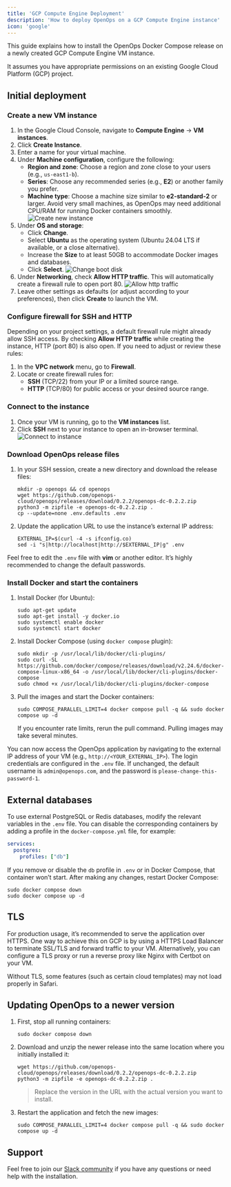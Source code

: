 ---
title: 'GCP Compute Engine Deployment'
description: 'How to deploy OpenOps on a GCP Compute Engine instance'
icon: 'google'
---

This guide explains how to install the OpenOps Docker Compose release on a newly created GCP Compute Engine VM instance.

It assumes you have appropriate permissions on an existing Google Cloud Platform (GCP) project.

## Initial deployment

### Create a new VM instance
1. In the Google Cloud Console, navigate to **Compute Engine** → **VM instances**.
2. Click **Create Instance**.
3. Enter a name for your virtual machine.
4. Under **Machine configuration**, configure the following:
    - **Region and zone**: Choose a region and zone close to your users (e.g., `us-east1-b`).
    - **Series**: Choose any recommended series (e.g., **E2**) or another family you prefer.
    - **Machine type**: Choose a machine size similar to **e2-standard-2** or larger. Avoid very small machines, as OpenOps may need additional CPU/RAM for running Docker containers smoothly.
![Create new instance](/images/deploy-gcp-configure-machine.png)
5. Under **OS and storage**:
    - Click **Change**.
    - Select **Ubuntu** as the operating system (Ubuntu 24.04 LTS if available, or a close alternative).
    - Increase the **Size** to at least 50GB to accommodate Docker images and databases.
    - Click **Select**.
![Change boot disk](/images/deploy-gcp-change-boot-disk.png)
6. Under **Networking**, check **Allow HTTP traffic**. This will automatically create a firewall rule to open port 80.
![Allow http traffic](/images/deploy-gcp-allow-http-traffic.png)
7. Leave other settings as defaults (or adjust according to your preferences), then click **Create** to launch the VM.

### Configure firewall for SSH and HTTP

Depending on your project settings, a default firewall rule might already allow SSH access. By checking **Allow HTTP traffic** while creating the instance, HTTP (port 80) is also open. If you need to adjust or review these rules:

1. In the **VPC network** menu, go to **Firewall**.
2. Locate or create firewall rules for:
    - **SSH** (TCP/22) from your IP or a limited source range.
    - **HTTP** (TCP/80) for public access or your desired source range.

### Connect to the instance

1. Once your VM is running, go to the **VM instances** list.
2. Click **SSH** next to your instance to open an in-browser terminal.
![Connect to instance](/images/deploy-gcp-connect-to-instance.png)
### Download OpenOps release files

1. In your SSH session, create a new directory and download the release files:
    ```shell
    mkdir -p openops && cd openops
    wget https://github.com/openops-cloud/openops/releases/download/0.2.2/openops-dc-0.2.2.zip
    python3 -m zipfile -e openops-dc-0.2.2.zip .
    cp --update=none .env.defaults .env
    ```
2. Update the application URL to use the instance’s external IP address:
    ```shell
    EXTERNAL_IP=$(curl -4 -s ifconfig.co)
    sed -i "s|http://localhost|http://$EXTERNAL_IP|g" .env
    ```

Feel free to edit the `.env` file with **vim** or another editor. It’s highly recommended to change the default passwords.

### Install Docker and start the containers

1. Install Docker (for Ubuntu):
    ```shell
    sudo apt-get update
    sudo apt-get install -y docker.io
    sudo systemctl enable docker
    sudo systemctl start docker
    ```
2. Install Docker Compose (using `docker compose` plugin):
    ```shell
    sudo mkdir -p /usr/local/lib/docker/cli-plugins/
    sudo curl -SL https://github.com/docker/compose/releases/download/v2.24.6/docker-compose-linux-x86_64 -o /usr/local/lib/docker/cli-plugins/docker-compose
    sudo chmod +x /usr/local/lib/docker/cli-plugins/docker-compose
    ```
3. Pull the images and start the Docker containers:
    ```shell
    sudo COMPOSE_PARALLEL_LIMIT=4 docker compose pull -q && sudo docker compose up -d
    ```
    If you encounter rate limits, rerun the pull command. Pulling images may take several minutes.

You can now access the OpenOps application by navigating to the external IP address of your VM (e.g., `http://<YOUR_EXTERNAL_IP>`). The login credentials are configured in the `.env` file. If unchanged, the default username is `admin@openops.com`, and the password is `please-change-this-password-1`.

## External databases

To use external PostgreSQL or Redis databases, modify the relevant variables in the `.env` file. You can disable the corresponding containers by adding a profile in the `docker-compose.yml` file, for example:

```yaml
services:
  postgres:
    profiles: ["db"]
```

If you remove or disable the `db` profile in `.env` or in Docker Compose, that container won’t start. After making any changes, restart Docker Compose:

```shell
sudo docker compose down
sudo docker compose up -d
```

## TLS

For production usage, it’s recommended to serve the application over HTTPS. One way to achieve this on GCP is by using a HTTPS Load Balancer to terminate SSL/TLS and forward traffic to your VM. Alternatively, you can configure a TLS proxy or run a reverse proxy like Nginx with Certbot on your VM.

Without TLS, some features (such as certain cloud templates) may not load properly in Safari.

## Updating OpenOps to a newer version

1. First, stop all running containers:
    ```shell
    sudo docker compose down
    ```
2. Download and unzip the newer release into the same location where you initially installed it:
    ```shell
    wget https://github.com/openops-cloud/openops/releases/download/0.2.2/openops-dc-0.2.2.zip
    python3 -m zipfile -e openops-dc-0.2.2.zip .
    ```
    > Replace the version in the URL with the actual version you want to install.
3. Restart the application and fetch the new images:
    ```shell
    sudo COMPOSE_PARALLEL_LIMIT=4 docker compose pull -q && sudo docker compose up -d
    ```

## Support

Feel free to join our [Slack community](https://slack.openops.com) if you have any questions or need help with the installation.
